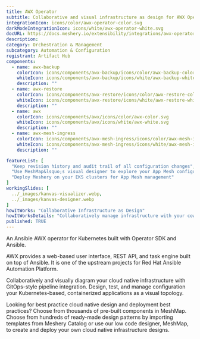 ```yaml
---
title: AWX Operator
subtitle: Collaborative and visual infrastructure as design for AWX Operator
integrationIcon: icons/color/awx-operator-color.svg
darkModeIntegrationIcon: icons/white/awx-operator-white.svg
docURL: https://docs.meshery.io/extensibility/integrations/awx-operator
description: 
category: Orchestration & Management
subcategory: Automation & Configuration
registrant: Artifact Hub
components:
  - name: awx-backup
    colorIcon: icons/components/awx-backup/icons/color/awx-backup-color.svg
    whiteIcon: icons/components/awx-backup/icons/white/awx-backup-white.svg
    description: ""
  - name: awx-restore
    colorIcon: icons/components/awx-restore/icons/color/awx-restore-color.svg
    whiteIcon: icons/components/awx-restore/icons/white/awx-restore-white.svg
    description: ""
  - name: awx
    colorIcon: icons/components/awx/icons/color/awx-color.svg
    whiteIcon: icons/components/awx/icons/white/awx-white.svg
    description: ""
  - name: awx-mesh-ingress
    colorIcon: icons/components/awx-mesh-ingress/icons/color/awx-mesh-ingress-color.svg
    whiteIcon: icons/components/awx-mesh-ingress/icons/white/awx-mesh-ingress-white.svg
    description: ""

featureList: [
  "Keep revision history and audit trail of all configuration changes",
  "Use MeshMap&lsquo;s visual designer to explore your App Mesh configuration",
  "Deploy Meshery on your EKS clusters for App Mesh management"
]
workingSlides: [
  ../_images/kanvas-visualizer.webp,
  ../_images/kanvas-designer.webp
]
howItWorks: "Collaborative Infrastructure as Design"
howItWorksDetails: "Collaboratively manage infrastructure with your coworkers synchronously sharing the same designs."
published: TRUE
---
```

<p>
An Ansible AWX operator for Kubernetes built with Operator SDK and Ansible.
</p>
<p>AWX provides a web-based user interface, REST API, and task engine built on top of Ansible. It is one of the upstream projects for Red Hat Ansible Automation Platform.</p>
<p>
    Collaboratively and visually diagram your cloud native infrastructure with GitOps-style pipeline integration. Design, test, and manage configuration your Kubernetes-based, containerized applications as a visual topology.
</p>
<p>
    Looking for best practice cloud native design and deployment best practices? Choose from thousands of pre-built components in MeshMap. Choose from hundreds of ready-made design patterns by importing templates from Meshery Catalog or use our low code designer, MeshMap, to create and deploy your own cloud native infrastructure designs.
</p>
